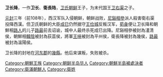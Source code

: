 {{unreferenced|time=2015-08-14T05:07:08+00:00}}
'''卫长降'''，一作'''卫长'''、'''衛長䧄'''，[[卫氏朝鲜|卫氏朝鲜]]王子，为末代国王[[卫右渠|卫右渠]]之子。

[[元封_(西汉)|元封]]三年（前108年），西汉军队入侵朝鲜，朝鲜战败，[[尼谿相參|尼谿相參]]派人殺害衛右渠投降西漢。但卫氏朝鲜的大臣[[成巳|成巳]]仍然据守[[王俭城|王俭城]]反叛汉军，[[荀彘|荀彘]]便让卫长降和朝鮮相[[路人_(卫氏朝鲜)|路人]]的儿子[[路最|路最]]前去诏谕，城中人最终杀死成巳出降。尼谿相參被封為澅清侯，朝鮮相[[韓陰|韓陰]]被封為荻苴侯，將軍[[王唊|王唊]]被封為平州侯，衛長降被封為幾侯，[[路最|路最]]被封為溫陽侯。

卫长降的封地在[[河東郡_(韓國)|河东郡]]的[[幾縣|幾縣]]。他后来谋叛，失败被杀。

[[Category:朝鮮王族|Category:朝鮮王族]]
[[Category:朝鲜半岛华人|Category:朝鲜半岛华人]]
[[Category:朝鮮半島被處決者|Category:朝鮮半島被處決者]]
[[Category:衛滿朝鮮人|Category:衛滿朝鮮人]]
[[Category:衛姓|Category:衛姓]]